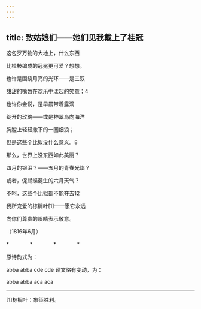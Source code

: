 ```yaml
---
---
---
```

title: 致姑娘们——她们见我戴上了桂冠
---




这包罗万物的大地上，什么东西

比桂枝编成的冠冕更可爱？想想。

也许是围绕月亮的光环——是三双

甜甜的嘴唇在欢乐中漾起的笑意；4





也许你会说，是早晨带着露滴

绽开的玫瑰——或是神翠鸟向海洋

胸膛上轻轻撒下的一圈细浪；

但是这些个比拟没什么意义。8





那么，世界上没东西如此美丽？

四月的银泪？——五月的青春光焰？

或者，促蝴蝶诞生的六月天气？





不呵，这些个比拟都不能夺去12

我所宠爱的棕榈叶[1]——愿它永远

向你们尊贵的眼睛表示敬意。

（1816年6月）

*　　　　*　　　　*　　　　*

原诗韵式为：

abba abba cde cde 译文略有变动，为：

abba abba aca aca



* * *



[1]棕榈叶：象征胜利。